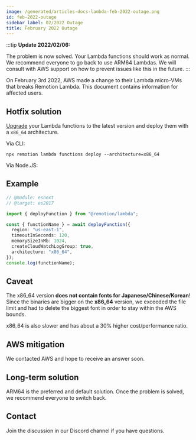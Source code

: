 ```yaml
---
image: /generated/articles-docs-lambda-feb-2022-outage.png
id: feb-2022-outage
sidebar_label: 02/2022 Outage
title: February 2022 Outage
---
```


:::tip
**Update 2022/02/06:**

The problem is now solved. Your Lambda functions should work as normal. We recommend everyone to go back to use ARM64 Lambdas. We will consult with AWS support on how to prevent issues like this in the future.
:::

On February 3rd 2022, AWS made a change to their Lambda micro-VMs that breaks Remotion Lambda. This document contains information for affected users.

## Hotfix solution

[Upgrade](/docs/lambda/upgrading) your Lambda functions to the latest version and deploy them with a `x86_64` architecture.

Via CLI:

```
npx remotion lambda functions deploy --architecture=x86_64
```

Via Node.JS:

## Example

```ts
// @module: esnext
// @target: es2017

import { deployFunction } from "@remotion/lambda";

const { functionName } = await deployFunction({
  region: "us-east-1",
  timeoutInSeconds: 120,
  memorySizeInMb: 1024,
  createCloudWatchLogGroup: true,
  architecture: "x86_64",
});
console.log(functionName);
```

## Caveat

The x86_64 version **does not contain fonts for Japanese/Chinese/Korean**! Since the binaries are bigger on the **x86_64** version, we exceeded the file limit and had to delete the biggest font in order to stay within the AWS bounds.

x86_64 is also slower and has about a 30% higher cost/performance ratio.

## AWS mitigation

We contacted AWS and hope to receive an answer soon.

## Long-term solution

ARM64 is the preferred and default solution. Once the problem is solved, we recommend everyone to switch back.

## Contact

Join the discussion in our Discord channel if you have questions.
